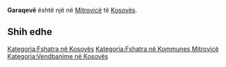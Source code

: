 {{Fshat në 
 | Emri                = Garaqevë
 | EmriAlt                = 
 | NAME_SHORT_FORM=      
 | NAME_GENERIC=      
 | NAME_SORT_NAME_RO=      GARAQEVE
 | FULL_NAME_RO = Garaqevë
 | FULL_NAME_ND_RO=Garaqeve
 | SORT_NAME_RG=GARAQEVE
 | FULL_NAME_RG=Garaqevë
 | FULL_NAME_ND_RG=Garaqeve
 | SRP_NAME_SHORT_FORM=      
 | SRP_NAME_GENERIC=      
 | SRP_NAME_SORT_NAME_RO=      
 | SRP_FULL_NAME_RO = 
 | SRP_FULL_NAME_ND_RO=
 | SRP_SORT_NAME_RG=
 | SRP_FULL_NAME_RG=
 | SRP_FULL_NAME_ND_RG=
 | Emri (Rasa dhanore) = 
 | Figura              = 
 | Shteti              = Kosovo
 | Komuna              = Mitrovicë
 | Kodi postar         = 
 | Sipërfaqja          = 

 | Popullsia           = 

 | Regj. i popullsisë  = 
 | Dend. e popullsisë  = 
 | Faqja zyrtare       = 
 <!--- Koordinatat ----> 
 | Gjerësia            = 42.503611
 | Gjatësia            = 20.644444
 | Lartësia            = 
}}
'''Garaqevë''' është një [[]] në [[Mitrovicë]] të [[Kosovës]].

<!-- == Gjeografia == -->
<!-- == Historia == -->
<!-- == Demografia == -->
== Shih edhe ==
{{Komuna Mitrovicë}}
{{Kosovo-Administrata-Cung}}

[[Kategoria:Fshatra në Kosovës]]
[[Kategoria:Fshatra në Kommunes Mitrovicë]]
[[Kategoria:Vendbanime në Kosovës]]